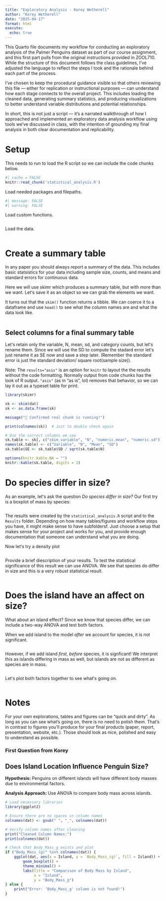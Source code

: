 ```yaml
---
title: "Exploratory Analysis - Korey Wetherell"
author: "Korey Wetherell"
date: "2025-04-17"
format: html
execute:
  echo: true
---
```


This Quarto file documents my workflow for conducting an exploratory analysis of the Palmer Penguins dataset as part of our course assignment, and this first part pulls from the original instructions provided in ZOOL710. While the structure of this document follows the class guidelines, I’ve adjusted the language to reflect the steps I took and the rationale behind each part of the process.

I’ve chosen to keep the procedural guidance visible so that others reviewing this file — either for replication or instructional purposes — can understand how each stage connects to the overall project. This includes loading the cleaned data, generating summary statistics, and producing visualizations to better understand variable distributions and potential relationships.

In short, this is not just a script — it’s a narrated walkthrough of how I approached and implemented an exploratory data analysis workflow using tools we’ve discussed in class, with the intention of grounding my final analysis in both clear documentation and replicability.

# Setup

This needs to run to load the R script so we can include the code chunks below.

```r
#| cache = FALSE
knitr::read_chunk('statistical_analysis.R')
```

Load needed packages and filepaths.  

```r
#| message: FALSE
#| warning: FALSE
```

Load custom functions.

```r
```

Load the data.

```r
```

# Create a summary table

In any paper you should always report a summary of the data. This includes basic statsistics for your data including sample size, counts, and means and standard errors for continuous data. 

Here we will use skimr which produces a summary table, but with more than we want. Letʻs save it as an object so we can grab the elements we want. 

It turns out that the `skim()` function returns a tibble. We can coerce it to a dataframe and use `head()` to see what the column names are and what the data look like. 

```r
```

## Select columns for a final summary table

Letʻs retain only the variable, N, mean, sd, and category counts, but letʻs rename them. Since we will use the SD to compute the stadard error letʻs just rename it as SE now and save a step later.  (Remember the standard error is just the standard deviation/ square root(sample size)). 

Note: The `results="asis"` is an option for `knitr` to layout the the results without the code formatting. Normally output from code chunks has the look of R output. `"asis"` (as in "as is", lol) removes that behavior, so we can lay it out as a typeset table for print. 

```r
library(skimr)

sk <- skim(dat)
sk <- as.data.frame(sk)

message("🧠 Confirmed real chunk is running!")

print(colnames(sk))  # Just to double check again

# Use the correct columns we saw
sk.table <- sk[, c("skim_variable", "N", "numeric.mean", "numeric.sd")]
names(sk.table) <- c("Variable", "N", "Mean", "SD")
sk.table$SE <- sk.table$SD / sqrt(sk.table$N)

options(knitr.kable.NA = "")
knitr::kable(sk.table, digits = 2)
```


# Do species differ in size?

As an example, letʻs ask the question _Do species differ in size?_ Our first try is a boxplot of mass by species:

```r
```

The results were created by the `statistical_analysis.R` script and to the `Results` folder. Depending on how many tables/figures and workflow steps you have, it might make sense to have subfoldersf. Just choose a setup that makes sense for your project and works for you, and provide enough documentation that someone can understand what you are doing.

Now letʻs try a density plot

```r
```

Provide a brief diescription of your results. To test the statistical significance of this result we can use ANOVA. We see that species do differ in size and this is a very robust statistical result. 

```r
```

# Does the island have an affect on size?

What about an island effect? Since we know that species differ, we can include a two-way ANOVA and test both factors. 


When we add island to the model _after_ we account for species, it is not significant. 

```r
```

However, if we add island _first, before_ species, it is signficant! We interpret this as islands differing in mass as well, but islands are not as different as species are in mass. 

```r
```
Letʻs plot both factors together to see whatʻs going on. 

```r
```


# Notes

For your own explorations, tables and figures can be "quick and dirty". As long as you can see what's going on, there is no need to polish them. That's in contrast to figures you'll produce for your final products (paper, report, presentation, website, etc.). Those should look as nice, polished and easy to understand as possible.

### First Question from Korey

## Does Island Location Influence Penguin Size?

**Hypothesis:** Penguins on different islands will have different body masses due to environmental factors.

**Analysis Approach:** Use ANOVA to compare body mass across islands.


```r
# Load necessary libraries
library(ggplot2)
```

```r
# Ensure there are no spaces in column names
colnames(dat) <- gsub(" ", "_", colnames(dat))

# Verify column names after cleaning
print("Cleaned Column Names:")
print(colnames(dat))

# Check that Body_Mass_g exists and plot
if ("Body_Mass_(g)" %in% colnames(dat)) { 
    ggplot(dat, aes(x = Island, y = `Body_Mass_(g)`, fill = Island)) + 
        geom_boxplot() + 
        theme_minimal() + 
        labs(title = "Comparison of Body Mass by Island", 
             x = "Island", 
             y = "Body_Mass_g")
} else {
    print("Error: 'Body_Mass_g' column is not found!")
}
```



